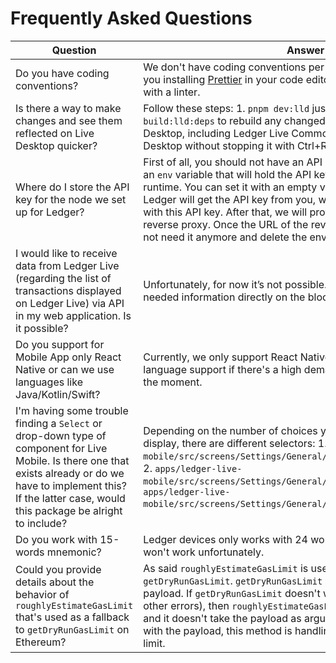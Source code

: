# Frequently Asked Questions

| Question        |  Answer        | 
| --------------- | -------------- | 
| Do you have coding conventions? | We don't have coding conventions per say, but we can recommand you installing [Prettier](https://prettier.io/) in your code editor and scanning your code with a linter.|
| Is there a way to make changes and see them reflected on Live Desktop quicker? | Follow these steps: 1. `pnpm dev:lld` just once to start it, 2. `pnpm build:lld:deps` to rebuild any changed dependencies of Ledger Live Desktop, including Ledger Live Common, 3. Reload Ledger Live Desktop without stopping it with Ctrl+R (or Cmd+R for MacOS). | 
| Where do I store the API key for the node we set up for Ledger? | First of all, you should not have an API key in the code. You can use an `env` variable that will hold the API key and pass the value on the runtime. You can set it with an empty value [like here](https://github.com/LedgerHQ/ledger-live/blob/develop/libs/ledger-live-common/src/env.ts#:~:text=DEVICE_PROXY_URL%3A%20%7B-,def%3A%20%22%22%2C,-parser%3A%20stringParser). Then, when Ledger will get the API key from you, we will set up the reverse proxy with this API key. After that, we will provide you the URL of the reverse proxy. Once the URL of the reverse proxy with you, you will not need it anymore and delete the env variable used for the API key. | 
| I would like to receive data from Ledger Live (regarding the list of transactions displayed on Ledger Live) via API in my web application. Is it possible? | Unfortunately, for now it’s not possible. You will have to retrieve the needed information directly on the blockchain. | 
| Do you support for Mobile App only React Native or can we use languages like Java/Kotlin/Swift? | Currently, we only support React Native. In the future, we might add language support if there's a high demand but we don't plan for it at the moment. | 
| I'm having some trouble finding a `Select` or drop-down type of component for Live Mobile. Is there one that exists already or do we have to implement this? If the latter case, would this package be alright to include? | Depending on the number of choices you have in the list you want to display, there are different selectors: 1. `apps/ledger-live-mobile/src/screens/Settings/General/CountervalueSettingsRow.tsx`, 2. `apps/ledger-live-mobile/src/screens/Settings/General/ThemeSettingsRow.tsx`, 3. `apps/ledger-live-mobile/src/screens/Settings/General/LanguageRow.tsx`. | 
| Do you work with 15-words mnemonic? | Ledger devices only works with 24 words mnemonics, 15 words won't work unfortunately. | 
| Could you provide details about the behavior of `roughlyEstimateGasLimit` that's used as a fallback to `getDryRunGasLimit` on Ethereum? | As said `roughlyEstimateGasLimit` is used as a fallback to `getDryRunGasLimit`. `getDryRunGasLimit` allows to get the gaslimit of a payload. If `getDryRunGasLimit` doesn't work (the payload is wrong or other errors), then `roughlyEstimateGasLimit` is used, it's more global and it doesn't take the payload as argument. So, if there is a problem with the payload, this method is handling the calculation of the gas limit. | 
